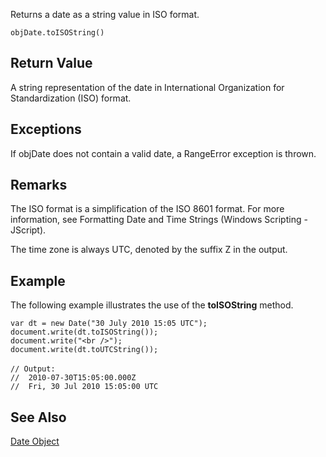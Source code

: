 Returns a date as a string value in ISO format.

 objDate.toISOString()
==Return Value==
A string representation of the date in International Organization for Standardization (ISO) format.


==Exceptions==
If objDate does not contain a valid date, a RangeError exception is thrown.


==Remarks==
The ISO format is a simplification of the ISO 8601 format. For more information, see Formatting Date and Time Strings (Windows Scripting - JScript).

The time zone is always UTC, denoted by the suffix Z in the output.


==Example==
The following example illustrates the use of the '''toISOString''' method.

 var dt = new Date("30 July 2010 15:05 UTC");
 document.write(dt.toISOString());
 document.write("&lt;br /&gt;");
 document.write(dt.toUTCString());
 
 // Output:
 //  2010-07-30T15:05:00.000Z
 //  Fri, 30 Jul 2010 15:05:00 UTC

==See Also==

              

              
[[javascript/Date|Date Object]]
